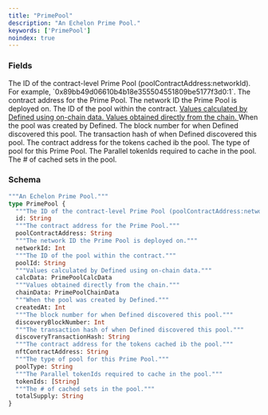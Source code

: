 ```yaml
---
title: "PrimePool"
description: "An Echelon Prime Pool."
keywords: ['PrimePool']
noindex: true
---
```


### Fields

<ResponseField name="id" type="String">
  The ID of the contract-level Prime Pool (poolContractAddress:networkId). For example, `0x89bb49d06610b4b18e355504551809be5177f3d0:1`.
</ResponseField>

<ResponseField name="poolContractAddress" type="String">
  The contract address for the Prime Pool.
</ResponseField>

<ResponseField name="networkId" type="Int">
  The network ID the Prime Pool is deployed on.
</ResponseField>

<ResponseField name="poolId" type="String">
  The ID of the pool within the contract.
</ResponseField>

<a href="/api-reference/types/primepoolcalcdata">
  <ResponseField name="calcData" type="PrimePoolCalcData">
    Values calculated by Defined using on-chain data.
  </ResponseField>
</a>

<a href="/api-reference/types/primepoolchaindata">
  <ResponseField name="chainData" type="PrimePoolChainData">
    Values obtained directly from the chain.
  </ResponseField>
</a>

<ResponseField name="createdAt" type="Int">
  When the pool was created by Defined.
</ResponseField>

<ResponseField name="discoveryBlockNumber" type="Int">
  The block number for when Defined discovered this pool.
</ResponseField>

<ResponseField name="discoveryTransactionHash" type="String">
  The transaction hash of when Defined discovered this pool.
</ResponseField>

<ResponseField name="nftContractAddress" type="String">
  The contract address for the tokens cached ib the pool.
</ResponseField>

<ResponseField name="poolType" type="String">
  The type of pool for this Prime Pool.
</ResponseField>

<ResponseField name="tokenIds" type="[String]">
  The Parallel tokenIds required to cache in the pool.
</ResponseField>

<ResponseField name="totalSupply" type="String">
  The # of cached sets in the pool.
</ResponseField>

### Schema


```graphql 
"""An Echelon Prime Pool."""
type PrimePool {
  """The ID of the contract-level Prime Pool (poolContractAddress:networkId). For example, `0x89bb49d06610b4b18e355504551809be5177f3d0:1`."""
  id: String
  """The contract address for the Prime Pool."""
  poolContractAddress: String
  """The network ID the Prime Pool is deployed on."""
  networkId: Int
  """The ID of the pool within the contract."""
  poolId: String
  """Values calculated by Defined using on-chain data."""
  calcData: PrimePoolCalcData
  """Values obtained directly from the chain."""
  chainData: PrimePoolChainData
  """When the pool was created by Defined."""
  createdAt: Int
  """The block number for when Defined discovered this pool."""
  discoveryBlockNumber: Int
  """The transaction hash of when Defined discovered this pool."""
  discoveryTransactionHash: String
  """The contract address for the tokens cached ib the pool."""
  nftContractAddress: String
  """The type of pool for this Prime Pool."""
  poolType: String
  """The Parallel tokenIds required to cache in the pool."""
  tokenIds: [String]
  """The # of cached sets in the pool."""
  totalSupply: String
}
```
